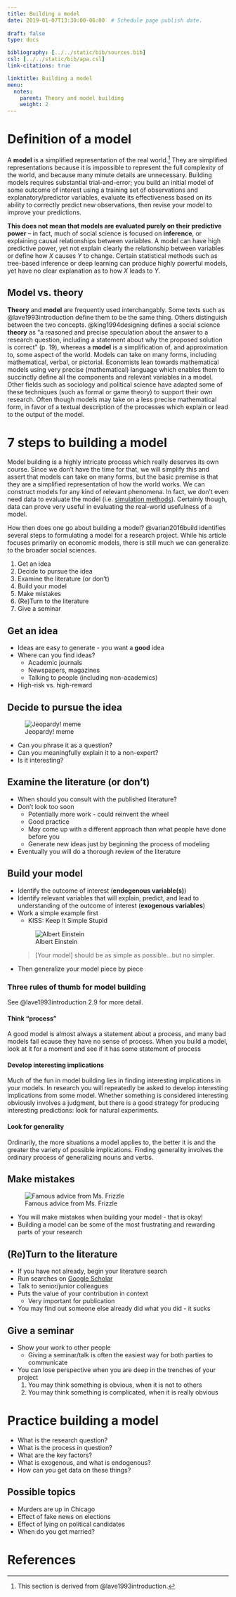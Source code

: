 ```yaml
---
title: Building a model
date: 2019-01-07T13:30:00-06:00  # Schedule page publish date.
    
draft: false
type: docs

bibliography: [../../static/bib/sources.bib]
csl: [../../static/bib/apa.csl]
link-citations: true

linktitle: Building a model
menu:
  notes:
    parent: Theory and model building
    weight: 2
---
```


# Definition of a model

A **model** is a simplified representation of the real world.^[This section is derived from @lave1993introduction.] They are simplified representations because it is impossible to represent the full complexity of the world, and because many minute details are unnecessary. Building models requires substantial trial-and-error; you build an initial model of some outcome of interest using a training set of observations and explanatory/predictor variables, evaluate its effectiveness based on its ability to correctly predict new observations, then revise your model to improve your predictions.

**This does not mean that models are evaluated purely on their predictive power** -- in fact, much of social science is focused on **inference**, or explaining causal relationships between variables. A model can have high predictive power, yet not explain clearly the relationship between variables or define how $X$ causes $Y$ to change. Certain statistical methods such as tree-based inference or deep learning can produce highly powerful models, yet have no clear explanation as to how $X$ leads to $Y$.

## Model vs. theory

**Theory** and **model** are frequently used interchangably. Some texts such as @lave1993introduction define them to be the same thing. Others distinguish between the two concepts. @king1994designing defines a social science **theory** as "a reasoned and precise speculation about the answer to a research question, including a statement about why the proposed solution is correct" (p. 19), whereas a **model** is a simplification of, and approximation to, some aspect of the world. Models can take on many forms, including mathematical, verbal, or pictorial. Economists lean towards mathematical models using very precise (mathematical) language which enables them to succinctly define all the components and relevant variables in a model. Other fields such as sociology and political science have adapted some of these techniques (such as formal or game theory) to support their own research. Often though models may take on a less precise mathematical form, in favor of a textual description of the processes which explain or lead to the output of the model.

# 7 steps to building a model

Model building is a highly intricate process which really deserves its own course. Since we don't have the time for that, we will simplify this and assert that models can take on many forms, but the basic premise is that they are a simplified representation of how the world works. We can construct models for any kind of relevant phenomena. In fact, we don't even need data to evaluate the model (i.e. [simulation methods](https://github.com/UC-MACSS/persp-analysis_A18/blob/master/Slides/PerspAnalysis_SimData.pdf)). Certainly though, data can prove very useful in evaluating the real-world usefulness of a model.

How then does one go about building a model? @varian2016build identifies several steps to formulating a model for a research project. While his article focuses primarily on economic models, there is still much we can generalize to the broader social sciences.

1. Get an idea
1. Decide to pursue the idea
1. Examine the literature (or don't)
1. Build your model
1. Make mistakes
1. (Re)Turn to the literature
1. Give a seminar

## Get an idea

* Ideas are easy to generate - you want a **good** idea
* Where can you find ideas?
    * Academic journals
    * Newspapers, magazines
    * Talking to people (including non-academics)
* High-risk vs. high-reward

## Decide to pursue the idea

![Jeopardy! meme](https://ewedit.files.wordpress.com/2017/10/jeopardy.jpg)

* Can you phrase it as a question?
* Can you meaningfully explain it to a non-expert?
* Is it interesting?

## Examine the literature (or don't)

* When should you consult with the published literature?
* Don't look too soon
    * Potentially more work - could reinvent the wheel
    * Good practice
    * May come up with a different approach than what people have done before you
    * Generate new ideas just by beginning the process of modeling
* Eventually you will do a thorough review of the literature

## Build your model

* Identify the outcome of interest (**endogenous variable(s)**)
* Identify relevant variables that will explain, predict, and lead to understanding of the outcome of interest (**exogenous variables**)
* Work a simple example first
    * KISS: Keep It Simple Stupid
    
    ![Albert Einstein](http://2.bp.blogspot.com/-bRoNlTFFl4k/T8BDgLJQCJI/AAAAAAAAAwI/Mc9VGyhwYXA/s400/einstein-if-you-cant-explain-it-simply-you-dont-understand-it-well-enough.jpg)
    
    > [Your model] should be as simple as possible...but no simpler.
* Then generalize your model piece by piece

### Three rules of thumb for model building

See @lave1993introduction 2.9 for more detail.

#### Think "process"

A good model is almost always a statement about a process, and many bad models fail ecause they have no sense of process. When you build a model, look at it for a moment and see if it has some statement of process

#### Develop interesting implications

Much of the fun in model building lies in finding interesting implications in your models. In research you will repeatedly be asked to develop interesting implications from some model. Whether something is considered interesting obviously involves a judgment, but there is a good strategy for producing interesting predictions: look for natural experiments.

#### Look for generality

Ordinarily, the more situations a model applies to, the better it is and the greater the variety of possible implications. Finding generality involves the ordinary process of generalizing nouns and verbs.

## Make mistakes

![Famous advice from Ms. Frizzle](https://i2.wp.com/www.sherrylwilson.com/wp-content/uploads/2015/07/Educents-Blog-6.png?w=570&ssl=1)

* You will make mistakes when building your model - that is okay!
* Building a model can be some of the most frustrating and rewarding parts of your research

## (Re)Turn to the literature

* If you have not already, begin your literature search
* Run searches on [Google Scholar](https://scholar.google.com/)
* Talk to senior/junior colleagues
* Puts the value of your contribution in context
    * Very important for publication
* You may find out someone else already did what you did - it sucks

## Give a seminar

* Show your work to other people
    * Giving a seminar/talk is often the easiest way for both parties to communicate
* You can lose perspective when you are deep in the trenches of your project
    1. You may think something is obvious, when it is not to others
    1. You may think something is complicated, when it is really obvious

# Practice building a model

* What is the research question?
* What is the process in question?
* What are the key factors?
* What is exogenous, and what is endogenous?
* How can you get data on these things?

## Possible topics

* Murders are up in Chicago
* Effect of fake news on elections
* Effect of lying on political candidates
* When do you get married?

# References {.no-cite}
